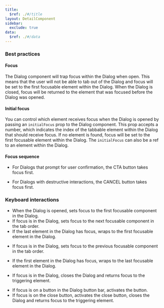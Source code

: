 ```yaml
---
title:
  $ref: ./#/title
layout: DetailComponent
sidebar:
  exclude: true
data:
  $ref: ./#/data
---
```


### Best practices

#### Focus

The Dialog component will trap focus within the Dialog when open. This means that the user will not be able to tab out of the Dialog and focus will be set to the first focusable element within the Dialog. When the Dialog is closed, focus will be returned to the element that was focused before the Dialog was opened.

#### Initial focus

You can control which element receives focus when the Dialog is opened by passing an `initialFocus` prop to the Dialog component. This prop accepts a number, which indicates the index of the tabbable element within the Dialog that should receive focus. If no element is found, focus will be set to the first focusable element within the Dialog. The `initialFocus` can also be a ref to an element within the Dialog.

#### Focus sequence

- For Dialogs that prompt for user confirmation, the CTA button takes focus first.

- For Dialogs with destructive interactions, the CANCEL button takes focus first.

### Keyboard interactions

<KeyboardControls>
<KeyboardControl keyOrCombos="Tab">

- When the Dialog is opened, sets focus to the first focusable component in the Dialog.
- If focus is in the Dialog, sets focus to the next focusable component in the tab order.
- If the last element in the Dialog has focus, wraps to the first focusable element in the Dialog.

</KeyboardControl>
<KeyboardControl keyOrCombos="Shift + Tab">

- If focus is in the Dialog, sets focus to the previous focusable component in the tab order.

- If the first element in the Dialog has focus, wraps to the last focusable element in the Dialog.

</KeyboardControl>
<KeyboardControl keyOrCombos="Escape">

- If focus is in the Dialog, closes the Dialog and returns focus to the triggering element.

</KeyboardControl>
<KeyboardControl keyOrCombos="Enter / Space">

- If focus is on a button in the Dialog button bar, activates the button.
- If focus is on the close button, activates the close button, closes the Dialog and returns focus to the triggering element.

</KeyboardControl>
</KeyboardControls>

